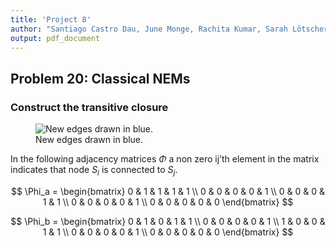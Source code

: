 ```yaml
---
title: 'Project 8'
author: "Santiago Castro Dau, June Monge, Rachita Kumar, Sarah Lötscher"
output: pdf_document
---
```


## Problem 20: Classical NEMs
### Construct the transitive closure
![New edges drawn in blue.](./img/trans_clos.png) 

In the following adjacency matrices $\Phi$ a non zero ij'th element in the matrix indicates that node $S_i$ is connected to $S_j$. 

$$
\Phi_a = \begin{bmatrix}
0 & 1 & 1 & 1 & 1 \\
0 & 0 & 0 & 0 & 1 \\
0 & 0 & 0 & 1 & 1 \\
0 & 0 & 0 & 0 & 1 \\
0 & 0 & 0 & 0 & 0 
\end{bmatrix}
$$

$$
\Phi_b = \begin{bmatrix}
0 & 1 & 0 & 1 & 1 \\
0 & 0 & 0 & 0 & 1 \\
1 & 0 & 0 & 1 & 1 \\
0 & 0 & 0 & 0 & 1 \\
0 & 0 & 0 & 0 & 0 
\end{bmatrix}
$$